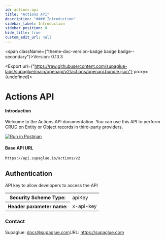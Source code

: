 ```yaml
---
id: actions-api
title: "Actions API"
description: "#### Introduction"
sidebar_label: Introduction
sidebar_position: 0
hide_title: true
custom_edit_url: null
---
```



<span className={"theme-doc-version-badge badge badge--secondary"}>Version: 0.13.3</span>

<Export url={"https://raw.githubusercontent.com/supaglue-labs/supaglue/main/openapi/v2/actions/openapi.bundle.json"} proxy={undefined}></Export>

<h1 className={"openapi__heading"}>Actions API</h1>



#### Introduction

Welcome to the Actions API documentation. You can use this API to perform CRUD on Entity or Object records in third-party providers.

[![Run in Postman](https://run.pstmn.io/button.svg)](https://www.postman.com/supaglue/workspace/supaglue-public/overview)

#### Base API URL
```
https://api.supaglue.io/actions/v2
```


<div style={{"marginBottom":"2rem"}}><h2 id={"authentication"} style={{"marginBottom":"1rem"}}>Authentication</h2><SchemaTabs className={"openapi-tabs__security-schemes"}><TabItem label={"API Key: x-api-key"} value={"x-api-key"}>

API key to allow developers to access the API

<div><table><tbody><tr><th>Security Scheme Type:</th><td>apiKey</td></tr><tr><th>Header parameter name:</th><td>x-api-key</td></tr></tbody></table></div></TabItem></SchemaTabs></div><div style={{"display":"flex","flexDirection":"column","marginBottom":"var(--ifm-paragraph-margin-bottom)"}}><h3 style={{"marginBottom":"0.25rem"}}>Contact</h3><span>Supaglue: <a href={"mailto:docs@supaglue.com"}>docs@supaglue.com</a></span><span>URL: <a href={"https://supaglue.com"}>https://supaglue.com</a></span></div>
      
